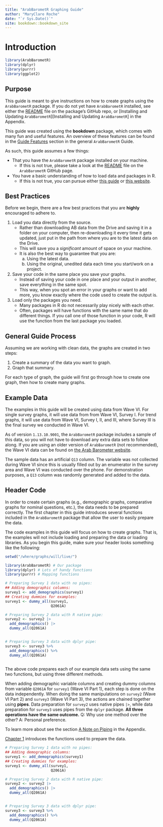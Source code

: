 ```yaml
---
title: "ArabBarometR Graphing Guide"
author: "MaryClare Roche"
date: "`r Sys.Date()`"
site: bookdown::bookdown_site
---
```


# Introduction {#introduction .unnumbered}

```r

library(ArabBarometR)
library(dplyr)
library(purrr)
library(ggplot2)

```

## Purpose {.unnumbered}

This guide is meant to give instructions on how to create graphs using the `ArabBarometR` package. If you do not yet have `ArabBarometR` installed, see either the [README](https://github.com/Arab-Barometer/ArabBarometR#readme) file on the package's GitHub repo, or [Installing and Updating `ArabBarometR`][Installing and Updating `ArabBarometR`] in the Appendix.

This guide was created using the **bookdown** package, which comes with many fun and useful features. An overview of these features can be found in the [Guide Features](https://arab-barometer.github.io/ArabBarometR-Guide/guide-features.html) section in the general `ArabBarometR` Guide.

As such, this guide assumes a few things:

-   That you have the `ArabBarometR` package installed on your machine.
    -   If this is not true, please take a look at the [README](https://github.com/Arab-Barometer/ArabBarometR#readme) file on the `ArabBarometR` GitHub page.
-   You have a basic understanding of how to load data and packages in R.
    -   If this is not true, you can pursue either [this guide](http://www.r-tutor.com/r-introduction/data-frame/data-import) or [this website](https://www.google.com/search?q=How+to+load+data+in+R&source=hp&ei=YKrYYb_1LLLH_Qanq6OICA&iflsig=ALs-wAMAAAAAYdi4cEgcmgRSgizOG8Zt8g7jSThX-RHp&ved=0ahUKEwi_pYruxKD1AhWyY98KHafVCIEQ4dUDCAk&uact=5&oq=How+to+load+data+in+R&gs_lcp=Cgdnd3Mtd2l6EAMyBQgAEIAEMgUIABCABDIFCAAQgAQyBQgAEIAEMgUIABCABDIFCAAQgAQyBQgAEIAEMgUIABCABDIGCAAQFhAeMgYIABAWEB46DgguEIAEELEDEMcBEKMCOgsIABCABBCxAxCDAToICAAQgAQQsQM6CwguEIAEEMcBEKMCOgUILhCABDoICC4QgAQQsQM6BQgAELEDUKAHWKIdYO4eaAFwAHgAgAFWiAGJCpIBAjIxmAEAoAEBsAEA&sclient=gws-wiz).

## Best Practices {.unnumbered}

Before we begin, there are a few best practices that you are **highly** encouraged to adhere to.

1. Load you data directly from the source.
    + Rather than downloading AB data from the Drive and saving it in a folder on your computer, then re-downloading it every time it gets updated, just put in the path from where you are to the latest data on the Drive.
    + This will save you a *significant* amount of space on your machine.
    + It is also the best way to guarantee that you are:
      a. Using the latest data.
      b. Using the original, unedited data each time you start/work on a project.
2. Save your code in the same place you save your graphs.
    + Instead of saving your code in one place and your output in another, save everything in the same spot.
    + This way, when you spot an error in your graphs or want to add more, you know exactly where the code used to create the output is.
3. Load only the packages you need.
    + Many packages in R do not necessarily play nicely with each other.
    + Often, packages will have functions with the same name that do different things. If you call one of those function in your code, R will use the function from the last package you loaded.
  
## General Guide Process {.unnumbered}

Assuming we are working with clean data, the graphs are created in two steps:

1.  Create a summary of the data you want to graph.
2.  Graph that summary.

For each type of graph, the guide will first go through how to create one graph, then how to create many graphs.

## Example Data {.unnumbered}

The examples in this guide will be created using data from Wave VI. For single survey graphs, it will use data from from Wave VI, Survey I. For trend graphs, it will use data from Wave VI, Survey I, II, and III, where Survey III is the final survey we conducted in Wave VI.

As of version `1.13.10.9001`, the `ArabBarometR` package includes a sample of this data, so you will not have to download any extra data sets to follow along. If you are using an older version of `ArabBarometR` (not recommended), the Wave VI data can be found on [the Arab Barometer website](https://www.arabbarometer.org/survey-data/data-downloads/).

The sample data has an artificial `Q13` column. The variable was not collected during Wave VI since this is usually filled out by an enumerator in the survey area and Wave VI was conducted over the phone. For demonstration purposes, a `Q13` column was randomly generated and added to the data.

## Header Code {#headercode .unnumbered}

In order to create certain graphs (e.g., demographic graphs, comparative graphs for nominal questions, etc.), the data needs to be prepared correctly. The first chapter in this guide introduces several functions included in the `ArabBarometR` package that allow the user to easily prepare the data.

The code examples in this guide will focus on how to create graphs. That is, the examples will not include loading and preparing the data or loading libraries. As you begin this guide, make sure your header looks something like the following:

```r

setwd("/where/graphs/will/live/")

library(ArabBarometR) # Our package
library(dplyr) # Lots of handy functions
library(purrr) # Mapping functions

# Preparing Survey 1 data with no pipes:
## Adding demographic columns:
survey1 <- add_demographics(survey1)
## Creating dummies for examples:
survey1 <- dummy_all(survey1,
                     Q2061A)

# Preparing Survey 2 data with R native pipe:
survey2 <- survey2 |> 
  add_demographics() |> 
  dummy_all(Q2061A)
  

# Preparing Survey 3 data with dplyr pipe:
survey3 <- survey3 %>%
  add_demographics() %>%
  dummy_all(Q2061A)
  
```

The above code prepares each of our example data sets using the same two functions, but using three different methods.

When adding demographic variable columns and creating dummy columns from variable `Q2061A` for `survey1` (Wave VI Part 1), each step is done on the data independently. When doing the same manipulations on `survey2` (Wave VI Part 2) and `survey3` (Wave VI Part 3), the actions are chained together using **pipes**. Data preparation for `survey2` uses native pipes `|>`, while data preparation for `survey3` uses pipes from the `dplyr` package. **All three operations have the same outcome.** Q: Why use one method over the other? A: Personal preference.

To learn more about see the section [A Note on Piping](#piping-note) in the Appendix.


[Chapter 1](#chapter-1) introduces the functions used to prepare the data.


```r

# Preparing Survey 1 data with no pipes:
## Adding demographic columns:
survey1 <- add_demographics(survey1)
## Creating dummies for examples:
survey1 <- dummy_all(survey1,
                     Q2061A)

# Preparing Survey 2 data with R native pipe:
survey2 <- survey2 |> 
  add_demographics() |> 
  dummy_all(Q2061A)
  

# Preparing Survey 3 data with dplyr pipe:
survey3 <- survey3 %>%
  add_demographics() %>%
  dummy_all(Q2061A)
  


```

